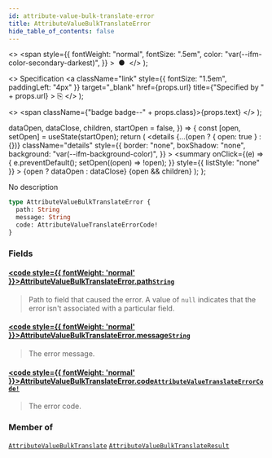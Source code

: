 ```yaml
---
id: attribute-value-bulk-translate-error
title: AttributeValueBulkTranslateError
hide_table_of_contents: false
---
```


  <>
    <span
      style={{
        fontWeight: "normal",
        fontSize: ".5em",
        color: "var(--ifm-color-secondary-darkest)",
      }}
    >
      &nbsp;●&nbsp;
    </span>
  </>
);

  <>
    Specification
    <a
      className="link"
      style={{ fontSize: "1.5em", paddingLeft: "4px" }}
      target="\_blank"
      href={props.url}
      title={"Specified by " + props.url}
    >
      ⎘
    </a>
  </>
);

  <>
    <span className={"badge badge--" + props.class}>{props.text}</span>
  </>
);


  dataOpen,
  dataClose,
  children,
  startOpen = false,
}) => {
  const [open, setOpen] = useState(startOpen);
  return (
    <details
      {...(open ? { open: true } : {})}
      className="details"
      style={{
        border: "none",
        boxShadow: "none",
        background: "var(--ifm-background-color)",
      }}
    >
      <summary
        onClick={(e) => {
          e.preventDefault();
          setOpen((open) => !open);
        }}
        style={{ listStyle: "none" }}
      >
        {open ? dataOpen : dataClose}
      </summary>
      {open && children}
    </details>
  );
};

No description

```graphql
type AttributeValueBulkTranslateError {
  path: String
  message: String
  code: AttributeValueTranslateErrorCode!
}
```

### Fields

#### [<code style={{ fontWeight: 'normal' }}>AttributeValueBulkTranslateError.<b>path</b></code>](#)<Bullet />[`String`](../../../api-reference/miscellaneous/scalars/string) <Badge class="secondary" text="scalar"/>

> Path to field that caused the error. A value of `null` indicates that the error isn't associated with a particular field.

#### [<code style={{ fontWeight: 'normal' }}>AttributeValueBulkTranslateError.<b>message</b></code>](#)<Bullet />[`String`](../../../api-reference/miscellaneous/scalars/string) <Badge class="secondary" text="scalar"/>

> The error message.

#### [<code style={{ fontWeight: 'normal' }}>AttributeValueBulkTranslateError.<b>code</b></code>](#)<Bullet />[`AttributeValueTranslateErrorCode!`](../../../api-reference/attributes/enums/attribute-value-translate-error-code) <Badge class="secondary" text="non-null"/> <Badge class="secondary" text="enum"/>

> The error code.

### Member of

[`AttributeValueBulkTranslate`](../../../api-reference/attributes/objects/attribute-value-bulk-translate) <Badge class="secondary" text="object"/><Bullet />[`AttributeValueBulkTranslateResult`](../../../api-reference/attributes/objects/attribute-value-bulk-translate-result) <Badge class="secondary" text="object"/>
